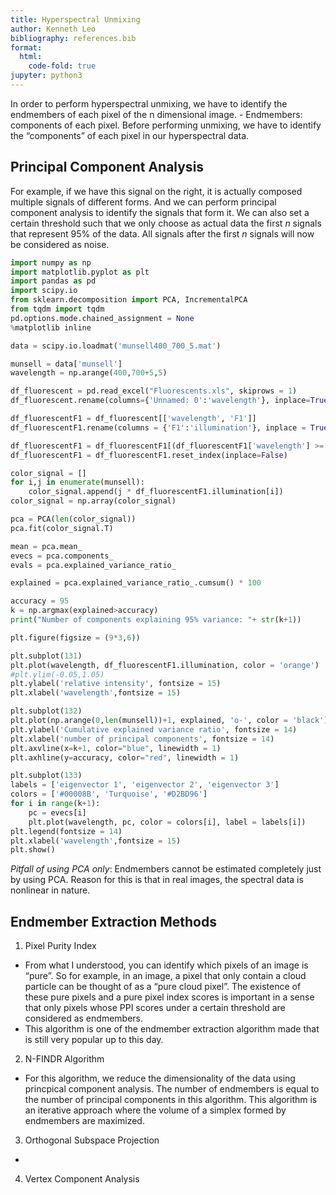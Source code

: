 ```yaml
---
title: Hyperspectral Unmixing
author: Kenneth Leo
bibliography: references.bib
format:
  html:
    code-fold: true
jupyter: python3
---
```


In order to perform hyperspectral unmixing, we have to identify the endmembers of each pixel of the n dimensional image.
- Endmembers: components of each pixel. Before performing unmixing, we have to identify the "components" of each pixel in our hyperspectral data.

## Principal Component Analysis

For example, if we have this signal on the right, it is actually composed multiple signals of different forms. And we can perform principal component analysis to identify the signals that form it. We can also set a certain threshold such that we only choose as actual data the first $n$ signals that represent 95% of the data. All signals after the first $n$ signals will now be considered as noise.

```python
import numpy as np
import matplotlib.pyplot as plt
import pandas as pd
import scipy.io
from sklearn.decomposition import PCA, IncrementalPCA
from tqdm import tqdm
pd.options.mode.chained_assignment = None 
%matplotlib inline 

data = scipy.io.loadmat('munsell400_700_5.mat')

munsell = data['munsell']
wavelength = np.arange(400,700+5,5)

df_fluorescent = pd.read_excel("Fluorescents.xls", skiprows = 1)
df_fluorescent.rename(columns={'Unnamed: 0':'wavelength'}, inplace=True)

df_fluorescentF1 = df_fluorescent[['wavelength', 'F1']]
df_fluorescentF1.rename(columns = {'F1':'illumination'}, inplace = True)

df_fluorescentF1 = df_fluorescentF1[(df_fluorescentF1['wavelength'] >= 400) & (df_fluorescentF1['wavelength'] <= 700)]
df_fluorescentF1 = df_fluorescentF1.reset_index(inplace=False)

color_signal = []
for i,j in enumerate(munsell):
    color_signal.append(j * df_fluorescentF1.illumination[i])
color_signal = np.array(color_signal)

pca = PCA(len(color_signal))
pca.fit(color_signal.T)

mean = pca.mean_
evecs = pca.components_
evals = pca.explained_variance_ratio_

explained = pca.explained_variance_ratio_.cumsum() * 100

accuracy = 95
k = np.argmax(explained>accuracy)
print("Number of components explaining 95% variance: "+ str(k+1))

plt.figure(figsize = (9*3,6))

plt.subplot(131)
plt.plot(wavelength, df_fluorescentF1.illumination, color = 'orange')
#plt.ylim(-0.05,1.05)
plt.ylabel('relative intensity', fontsize = 15)
plt.xlabel('wavelength',fontsize = 15)

plt.subplot(132)
plt.plot(np.arange(0,len(munsell))+1, explained, 'o-', color = 'black')
plt.ylabel('Cumulative explained variance ratio', fontsize = 14)
plt.xlabel('number of principal components', fontsize = 14)
plt.axvline(x=k+1, color="blue", linewidth = 1)
plt.axhline(y=accuracy, color="red", linewidth = 1)

plt.subplot(133)
labels = ['eigenvector 1', 'eigenvector 2', 'eigenvector 3']
colors = ['#00008B', 'Turquoise', '#D2BD96']
for i in range(k+1):
    pc = evecs[i]
    plt.plot(wavelength, pc, color = colors[i], label = labels[i])
plt.legend(fontsize = 14)
plt.xlabel('wavelength',fontsize = 15)
plt.show()

```

_Pitfall of using PCA only_: Endmembers cannot be estimated completely just by using PCA. Reason for this is that in real images, the spectral data is nonlinear in nature.

## Endmember Extraction Methods

1. Pixel Purity Index

- From what I understood, you can identify which pixels of an image is "pure". So for example, in an image, a pixel that only contain a cloud particle can be thought of as a "pure cloud pixel". The existence of these pure pixels and a pure pixel index scores is important in a sense that only pixels whose PPI scores under a certain threshold are considered as endmembers. 
- This algorithm is one of the endmember extraction algorithm made that is still very popular up to this day.

2. N-FINDR Algorithm

- For this algorithm, we reduce the dimensionality of the data using princpical component analysis. The number of endmembers is equal to the number of principal components in this algorithm. This algorithm is an iterative approach where the volume of a simplex formed by endmembers are maximized.
3. Orthogonal Subspace Projection

- 
4. Vertex Component Analysis
